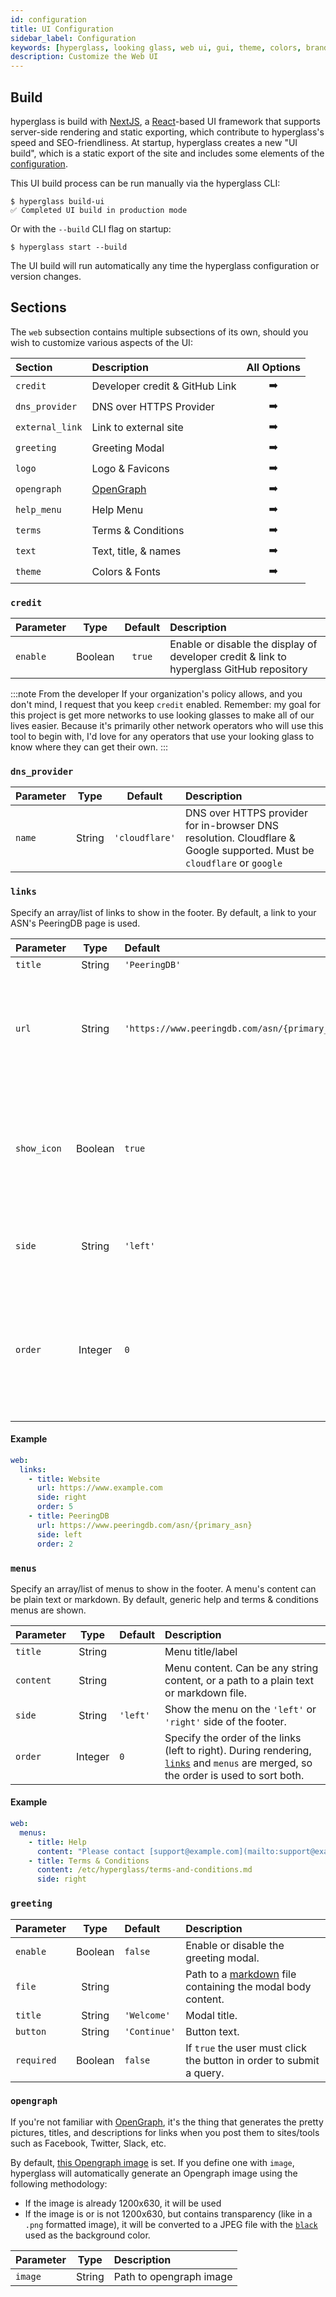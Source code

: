 ```yaml
---
id: configuration
title: UI Configuration
sidebar_label: Configuration
keywords: [hyperglass, looking glass, web ui, gui, theme, colors, branding]
description: Customize the Web UI
---
```



## Build

hyperglass is build with [NextJS](https://nextjs.org/), a [React](https://reactjs.org/)-based UI framework that supports server-side rendering and static exporting, which contribute to hyperglass's speed and SEO-friendliness. At startup, hyperglass creates a new "UI build", which is a static export of the site and includes some elements of the [configuration](parameters.mdx).

This UI build process can be run manually via the hyperglass CLI:

```shell-session
$ hyperglass build-ui
✅ Completed UI build in production mode
```

Or with the `--build` CLI flag on startup:

```shell-session
$ hyperglass start --build
```

The UI build will run automatically any time the hyperglass configuration or version changes.

## Sections

<div class="table--full-width" />

The `web` subsection contains multiple subsections of its own, should you wish to customize various aspects of the UI:

| Section         | Description                    |                 All Options                 |
| :-------------- | :----------------------------- | :-----------------------------------------: |
| `credit`        | Developer credit & GitHub Link |    <PageLink to="#credit">➡️</PageLink>     |
| `dns_provider`  | DNS over HTTPS Provider        | <PageLink to="#dns_provider">➡️</PageLink>  |
| `external_link` | Link to external site          | <PageLink to="#external_link">➡️</PageLink> |
| `greeting`      | Greeting Modal                 |   <PageLink to="#greeting">➡️</PageLink>    |
| `logo`          | Logo & Favicons                |      <PageLink to="logo">➡️</PageLink>      |
| `opengraph`     | [OpenGraph](https://ogp.me/)   |   <PageLink to="#opengraph">➡️</PageLink>   |
| `help_menu`     | Help Menu                      |   <PageLink to="#help_menu">➡️</PageLink>   |
| `terms`         | Terms & Conditions             |     <PageLink to="#terms">➡️</PageLink>     |
| `text`          | Text, title, & names           |      <PageLink to="text">➡️</PageLink>      |
| `theme`         | Colors & Fonts                 |     <PageLink to="theme">➡️</PageLink>      |

### `credit`

| Parameter |  Type   | Default | Description                                                                              |
| :-------- | :-----: | :-----: | :--------------------------------------------------------------------------------------- |
| `enable`  | Boolean | `true`  | Enable or disable the display of developer credit & link to hyperglass GitHub repository |

:::note From the developer
If your organization's policy allows, and you don't mind, I request that you keep `credit` enabled. Remember: my goal for this project is get more networks to use looking glasses to make all of our lives easier. Because it's primarily other network operators who will use this tool to begin with, I'd love for any operators that use your looking glass to know where they can get their own.
:::

### `dns_provider`

| Parameter |  Type  |    Default     | Description                                                                                                                                                       |
| :-------- | :----: | :------------: | :---------------------------------------------------------------------------------------------------------------------------------------------------------------- |
| `name`    | String | `'cloudflare'` | DNS over HTTPS provider for in-browser DNS resolution. Cloudflare & Google supported. <MiniNote>Must be <Code>cloudflare</Code> or <Code>google</Code></MiniNote> |

### `links`

Specify an array/list of links to show in the footer. By default, a link to your ASN's PeeringDB page is used.

| Parameter   |  Type   | Default                                         | Description                                                                                                                                    |
| :---------- | :-----: | :---------------------------------------------- | :--------------------------------------------------------------------------------------------------------------------------------------------- |
| `title`     | String  | `'PeeringDB'`                                   | Link title/label                                                                                                                               |
| `url`       | String  | `'https://www.peeringdb.com/asn/{primary_asn}'` | Target URL. `{primary_asn}` will be replaced with the `primary_asn` value from [Global Settings](parameters.mdx#global-settings)               |
| `show_icon` | Boolean | `true`                                          | Show an icon on the right side of the link indicating that the link will take the user away from the hyperglass page.                          |
| `side`      | String  | `'left'`                                        | Show the link on the `'left'` or `'right'` side of the footer.                                                                                 |
| `order`     | Integer | `0`                                             | Specify the order of the links (left to right). During rendering, `links` and [`menus`](#menus) are merged, so the order is used to sort both. |

#### Example

```yaml title="hyperglass.yaml"
web:
  links:
    - title: Website
      url: https://www.example.com
      side: right
      order: 5
    - title: PeeringDB
      url: https://www.peeringdb.com/asn/{primary_asn}
      side: left
      order: 2
```

### `menus`

Specify an array/list of menus to show in the footer. A menu's content can be plain text or markdown. By default, generic help and terms & conditions menus are shown.

| Parameter |  Type   | Default  | Description                                                                                                                                    |
| :-------- | :-----: | :------- | :--------------------------------------------------------------------------------------------------------------------------------------------- |
| `title`   | String  |          | Menu title/label                                                                                                                               |
| `content` | String  |          | Menu content. Can be any string content, or a path to a plain text or markdown file.                                                           |
| `side`    | String  | `'left'` | Show the menu on the `'left'` or `'right'` side of the footer.                                                                                 |
| `order`   | Integer | `0`      | Specify the order of the links (left to right). During rendering, [`links`](#links) and `menus` are merged, so the order is used to sort both. |

#### Example

```yaml title="hyperglass.yaml"
web:
  menus:
    - title: Help
      content: "Please contact [support@example.com](mailto:support@example.com) to get support."
    - title: Terms & Conditions
      content: /etc/hyperglass/terms-and-conditions.md
      side: right
```

### `greeting`

| Parameter  |  Type   | Default      | Description                                                                                  |
| :--------- | :-----: | :----------- | :------------------------------------------------------------------------------------------- |
| `enable`   | Boolean | `false`      | Enable or disable the greeting modal.                                                        |
| `file`     | String  |              | Path to a [markdown](https://www.markdownguide.org/) file containing the modal body content. |
| `title`    | String  | `'Welcome'`  | Modal title.                                                                                 |
| `button`   | String  | `'Continue'` | Button text.                                                                                 |
| `required` | Boolean | `false`      | If `true` the user must click the button in order to submit a query.                         |

### `opengraph`

If you're not familiar with [OpenGraph](https://ogp.me/), it's the thing that generates the pretty pictures, titles, and descriptions for links when you post them to sites/tools such as Facebook, Twitter, Slack, etc.

By default, [this Opengraph image](/opengraph.jpg) is set. If you define one with `image`, hyperglass will automatically generate an Opengraph image using the following methodology:

- If the image is already 1200x630, it will be used
- If the image is or is not 1200x630, but contains transparency (like in a `.png` formatted image), it will be converted to a JPEG file with the [`black`](theme#colors) used as the background color.

| Parameter |  Type  | Description             |
| :-------- | :----: | :---------------------- |
| `image`   | String | Path to opengraph image |
